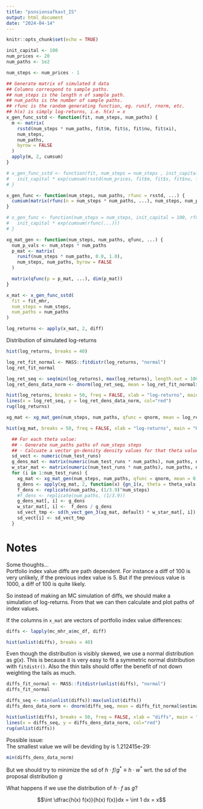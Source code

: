 ```yaml
---
title: "psnsionsafkast_IS"
output: html_document
date: "2024-04-14"
---
```


```r
knitr::opts_chunk$set(echo = TRUE)
```



```r
init_capital <- 100
num_prices <- 20
num_paths <- 1e2

num_steps <- num_prices - 1
```


```r
## Generate matrix of simulated X data
## Columns correspond to sample paths.
## num_steps is the length n of sample path.
## num_paths is the number of sample paths.
## rfunc is the random generating function, eg. runif, rnorm, etc.
## h(x) is simply log-returns, i.e. h(x) = x
x_gen_func_sstd <- function(fit, num_steps, num_paths) {
  m <- matrix(
    rsstd(num_steps * num_paths, fit$m, fit$s, fit$nu, fit$xi), 
    num_steps,
    num_paths, 
    byrow = FALSE
  )
  apply(m, 2, cumsum)
}

# x_gen_func_sstd <- function(fit, num_steps = num_steps , init_capital = 100 ) {
#   init_capital * exp(cumsum(rsstd(num_prices, fit$m, fit$s, fit$nu, fit$xi))) ## Pf index values
# }

x_gen_func <- function(num_steps, num_paths, rfunc = rsstd, ...) {
  cumsum(matrix(rfunc(n = num_steps * num_paths, ...), num_steps, num_paths, byrow = FALSE))
}

# x_gen_func <- function(num_steps = num_steps, init_capital = 100, rfunc = rsstd, ...) {
#   init_capital * exp(cumsum(rfunc(...)))
# }

xg_mat_gen <- function(num_steps, num_paths, qfunc, ...) {
  num_p_vals <- num_steps * num_paths
  p_mat <- matrix(
    runif(num_steps * num_paths, 0.0, 1.0),
    num_steps, num_paths, byrow = FALSE
  )

  matrix(qfunc(p = p_mat, ...), dim(p_mat))
}
```





```r
x_mat <- x_gen_func_sstd(
  fit = fit_mhr, 
  num_steps = num_steps, 
  num_paths = num_paths
)

log_returns <- apply(x_mat, 2, diff)
```


Distribution of simulated log-returns
```r
hist(log_returns, breaks = 40)
```

```r
log_ret_fit_normal <- MASS::fitdistr(log_returns, "normal")
log_ret_fit_normal
```

```r
log_ret_seq <- seq(min(log_returns), max(log_returns), length.out = 100)
log_ret_dens_data_norm <- dnorm(log_ret_seq, mean = log_ret_fit_normal$estimate[[1]], sd = log_ret_fit_normal$estimate[[2]])

hist(log_returns, breaks = 50, freq = FALSE, xlab = "log-returns", main = "Histogram of X and density of g")
lines(x = log_ret_seq, y = log_ret_dens_data_norm, col="red")
rug(log_returns)
```



```r
xg_mat <- xg_mat_gen(num_steps, num_paths, qfunc = qnorm, mean = log_ret_fit_normal$estimate[[1]], sd = log_ret_fit_normal$estimate[[2]])
```


```r
hist(xg_mat, breaks = 50, freq = FALSE, xlab = "log-returns", main = "Histogram of X_g")
```



```r
  ## For each theta value:
  ## - Generate num_paths paths of num_steps steps
  ## - Calcuate a vector gn-density density values for that theta value
  sd_vect <- numeric(num_test_runs)
  g_dens_mat <- matrix(numeric(num_test_runs * num_paths), num_paths, num_test_runs)
  w_star_mat <- matrix(numeric(num_test_runs * num_paths), num_paths, num_test_runs)
  for (i in 1:num_test_runs) {
    xg_mat <- xg_mat_gen(num_steps, num_paths, qfunc = qnorm, mean = 0, sd = 1)
    g_dens <- apply(xg_mat, 2, function(x) {gn_1(x, theta = theta_vals[i], a = -1.9, b = 2)})
    f_dens <- replicate(num_paths, (1/3.9)^num_steps)
    #f_dens <- replicate(num_paths, (1/3.9))
    g_dens_mat[, i] <- g_dens
    w_star_mat[, i] <-  f_dens / g_dens
    sd_vect_tmp <- sd(h_vect_gen_3(xg_mat, default) * w_star_mat[, i])
    sd_vect[i] <- sd_vect_tmp
  }
```








# Notes

Some thoughts...  
Portfolio index value diffs are path dependent. For instance a diff of 100 is very unlikely, if the previous index value is 5. But if the previous value is 1000, a diff of 100 is quite likely.

So instead of making an MC simulation of diffs, we should make a simulation of log-returns. From that we can then calculate and plot paths of index values.



If the columns in `x_mat` are vectors of portfolio index value differences:

```r
diffs <- lapply(mc_mhr_a$mc_df, diff)
```

```r
hist(unlist(diffs), breaks = 40)
```

Even though the distribution is visibly skewed, we use a normal distribution as $g(x)$. This is because it is very easy to fit a symmetric normal distribution with `fitdistr()`. Also the thin tails should offer the benefit of not down weighting the tails as much.


```r
diffs_fit_normal <- MASS::fitdistr(unlist(diffs), "normal")
diffs_fit_normal
```

```r
diffs_seq <- min(unlist(diffs)):max(unlist(diffs))
diffs_dens_data_norm <- dnorm(diffs_seq, mean = diffs_fit_normal$estimate[[1]], sd = diffs_fit_normal$estimate[[2]])

hist(unlist(diffs), breaks = 50, freq = FALSE, xlab = "diffs", main = "Tæthed og histogram af diffs")
lines(x = diffs_seq, y = diffs_dens_data_norm, col="red")
rug(unlist(diffs))
```

Possible issue:  
The smallest value we will be deviding by is 1.212415e-29:
```r
min(diffs_dens_data_norm)
```

But we should try to minimize the sd of $h\cdot f/g^{*} \equiv h \cdot w^{*}$ wrt. the sd of the proposal distribution $g$

What happens if we use the distribution of $h \cdot f$ as $g$?  

$$\int \dfrac{h(x) f(x)}{h(x) f(x)}dx = \int 1 dx = x$$

